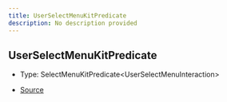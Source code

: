 ```yaml
---
title: UserSelectMenuKitPredicate
description: No description provided
---
```


## UserSelectMenuKitPredicate

- Type: SelectMenuKitPredicate\<UserSelectMenuInteraction>

- [Source](https://github.com/underctrl-io/commandkit/blob/98b939d6fdf8beaae597b4dc0351a139da52ee8d/packages/commandkit/src/components/v1/select-menu/UserSelectMenuKit.ts#L25)